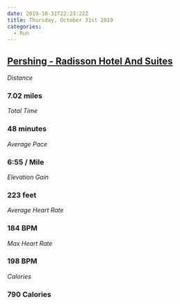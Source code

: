 ```yaml
---
date: 2019-10-31T22:23:22Z
title: Thursday, October 31st 2019
categories:
  - Run
---
```

## [Pershing - Radisson Hotel And Suites](https://www.strava.com/activities/2831998787)

_Distance_

### 7.02 miles

_Total Time_

### 48 minutes

_Average Pace_

### 6:55 / Mile

_Elevation Gain_

### 223 feet

_Average Heart Rate_

### 184 BPM

_Max Heart Rate_

### 198 BPM

_Calories_

### 790 Calories